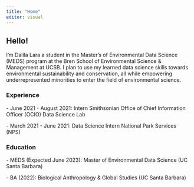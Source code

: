 ```yaml
---
title: "Home"
editor: visual
---
```


## Hello!

<p>I'm Dalila Lara a student in the Master's of Environmental Data Science (MEDS) program at the Bren School of Environmental Science & Management at UCSB. I plan to use my learned data science skills towards environmental sustainability and conservation, all while empowering underrepresented minorities to enter the field of environmental science.</p>

### Experience

\- June 2021 - August 2021: Intern Smithsonian Office of Chief Information Officer (OCIO) Data Science Lab

\- March 2021 - June 2021: Data Science Intern National Park Services (NPS)

### Education

\- MEDS (Expected June 2023): Master of Environmental Data Science (UC Santa Barbara)

\- BA (2022): Biological Anthropology & Global Studies (UC Santa Barbara)
